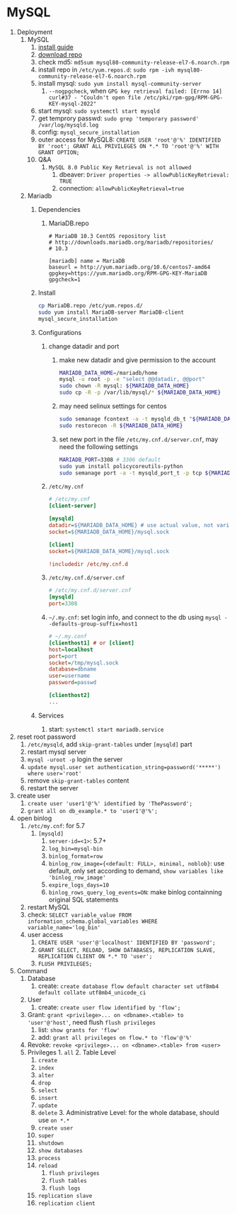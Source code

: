 # MySQL

1. Deployment
    1. MySQL
        1. [install guide](https://dev.mysql.com/doc/mysql-yum-repo-quick-guide/en/)
        1. [download repo](https://dev.mysql.com/downloads/repo/yum/)
        2. check md5: `md5sum mysql80-community-release-el7-6.noarch.rpm`
        3. install repo in `/etc/yum.repos.d`: `sudo rpm -ivh mysql80-community-release-el7-6.noarch.rpm`
        4. install mysql: `sudo yum install mysql-community-server`
            1. `--nogpgcheck`, when `GPG key retrieval failed: [Errno 14] curl#37 - "Couldn't open file /etc/pki/rpm-gpg/RPM-GPG-KEY-mysql-2022"`
        5. start mysql: `sudo systemctl start mysqld`
        6. get temprory passwd: `sudo grep 'temporary password' /var/log/mysqld.log`
        7. config: `mysql_secure_installation`
        8. outer access for MySQL8: `CREATE USER 'root'@'%' IDENTIFIED BY 'root'; GRANT ALL PRIVILEGES ON *.* TO 'root'@'%' WITH GRANT OPTION;`
        9. Q&A
            1. `MySQL 8.0 Public Key Retrieval is not allowed`
                1. dbeaver: `Driver properties -> allowPublicKeyRetrieval: TRUE`
                2. connection: `allowPublicKeyRetrieval=true`
    2. Mariadb
        1. Dependencies
            1. MariaDB.repo

                ```
                # MariaDB 10.3 CentOS repository list
                # http://downloads.mariadb.org/mariadb/repositories/
                # 10.3
                
                [mariadb] name = MariaDB
                baseurl = http://yum.mariadb.org/10.6/centos7-amd64 
                gpgkey=https://yum.mariadb.org/RPM-GPG-KEY-MariaDB
                gpgcheck=1
                ```
        2. Install

            ```sh
            cp MariaDB.repo /etc/yum.repos.d/
            sudo yum install MariaDB-server MariaDB-client
            mysql_secure_installation
            ```
        3. Configurations
            1. change datadir and port
                1. make new datadir and give permission to the account

                    ```sh
                    MARIADB_DATA_HOME=/mariadb/home
                    mysql -u root -p -e "select @@datadir, @@port"
                    sudo chown -R mysql: ${MARIADB_DATA_HOME}
                    sudo cp -R -p /var/lib/mysql/* ${MARIADB_DATA_HOME}
                    ```
                2. may need selinux settings for centos

                    ```sh
                    sudo semanage fcontext -a -t mysqld_db_t "${MARIADB_DATA_HOME}(/.*)?"
                    sudo restorecon -R ${MARIADB_DATA_HOME}
                    ```
                3. set new port in the file `/etc/my.cnf.d/server.cnf`, may need the following settings

                    ```sh
                    MARIADB_PORT=3308 # 3306 default
                    sudo yum install policycoreutils-python
                    sudo semanage port -a -t mysqld_port_t -p tcp ${MARIADB_PORT}
                    ```
            2. `/etc/my.cnf`

                ```ini
                # /etc/my.cnf
                [client-server]

                [mysqld]
                datadir=${MARIADB_DATA_HOME} # use actual value, not variable
                socket=${MARIADB_DATA_HOME}/mysql.sock

                [client]
                socket=${MARIADB_DATA_HOME}/mysql.sock

                !includedir /etc/my.cnf.d
                ```
            3. `/etc/my.cnf.d/server.cnf`

                ```ini
                # /etc/my.cnf.d/server.cnf
                [mysqld]
                port=3308
                ```
            4. `~/.my.cnf`: set login info, and connect to the db using `mysql --defaults-group-suffix=host1`

                ```ini
                # ~/.my.conf
                [clienthost1] # or [client]
                host=localhost
                port=port
                socket=/tmp/mysql.sock
                database=dbname
                user=username
                password=passwd

                [clienthost2]
                ...
                ```
        4. Services
            1. start: `systemctl start mariadb.service`
2. reset root password
    1. `/etc/mysqld`, add `skip-grant-tables` under `[mysqld]` part
    2. restart mysql server
    3. `mysql -uroot -p` login the server
    4. `update mysql.user set authentication_string=password('*****') where user='root'`
    5. remove `skip-grant-tables` content
    6. restart the server
3. create user
    1. `create user 'user1'@'%' identified by 'ThePassword';`
    2. `grant all on db_example.* to 'user1'@'%';`
4. open binlog
    1. `/etc/my.cnf`: for 5.7
        1. `[mysqld]`
            1. `server-id=<1>`: 5.7+
            2. `log_bin=mysql-bin`
            3. `binlog_format=row`
            4. `binlog_row_image={<default: FULL>, minimal, noblob}`: use default, only set according to demand, `show variables like 'binlog_row_image'`
            5. `expire_logs_days=10`
            6. `binlog_rows_query_log_events=ON`: make binlog containning original SQL statements
    2. restart MySQL
    3. check: `SELECT variable_value FROM information_schema.global_variables WHERE variable_name='log_bin'`
    4. user access
        1. `CREATE USER 'user'@'localhost' IDENTIFIED BY 'password';`
        2. `GRANT SELECT, RELOAD, SHOW DATABASES, REPLICATION SLAVE, REPLICATION CLIENT ON *.* TO 'user';`
        3. `FLUSH PRIVILEGES;`
5. Command
    1. Database
        1. create: `create database flow default character set utf8mb4 default collate utf8mb4_unicode_ci`
    2. User
        1. create: `create user flow identified by 'flow';`
    3. Grant: `grant <privilege>... on <dbname>.<table> to 'user'@'host'`, need flush `flush privileges`
        1. list: `show grants for 'flow'`
        2. add: `grant all privileges on flow.* to 'flow'@'%'`
    4. Revoke: `revoke <privilege>... on <dbname>.<table> from <user>`
      1. Privileges
        1. `all`
        2. Table Level
            1. `create`
            2. `index`
            3. `alter`
            4. `drop`
            5. `select`
            6. `insert`
            7. `update`
            8. `delete`
        3.  Administrative Level: for the whole database, should use `on *.*`
            1. `create user`
            2. `super`
            3. `shutdown`
            4. `show databases`
            5. `process`
            6. `reload`
                1. `flush privileges`
                2. `flush tables`
                3. `flush logs`
            7. `replication slave`
            8. `replication client`

